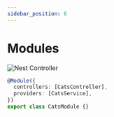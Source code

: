 ```yaml
---
sidebar_position: 6
---
```


# Modules

<img src="https://media.slid.es/uploads/619264/images/5903965/Modules_1.png" alt="Nest Controller"/>

```ts
@Module({
  controllers: [CatsController],
  providers: [CatsService],
})
export class CatsModule {}
```